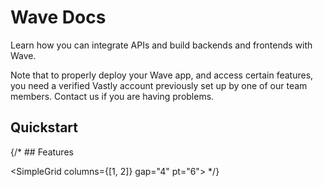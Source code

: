 # Wave Docs


Learn how you can integrate APIs and build backends and frontends with Wave.

<Callout type="warning" emoji="⚠️">
    Note that to properly deploy your Wave app, and access certain features, you need a verified Vastly account previously set up by one of our team members. Contact us if you are having problems.
</Callout>

## Quickstart

<LinkCards>
  <LinkCard
    heading="Setting Up Your Monorepo"
    description="Start building a new app using Wave"
    link="/getting-started/setting-up-your-first-monorepo"
  />
  <LinkCard
    heading="Retrieve your AWS credentials"
    description="Make sure you are set up to deploy your stack"
    link="/getting-started/how-to-get-aws-credentials"
  />
</LinkCards>


{/* ## Features

<SimpleGrid columns={[1, 2]} gap="4" pt="6">
  <LinkCard heading="Feature 1" description="Add a feature description" link="/getting-started/setting-up-your-first-monorepo" />
  <LinkCard heading="Feature 2" description="Add a feature description" link="/getting-started/how-to-get-aws-credentials" />
  <LinkCard heading="Feature 3" description="Add a feature description" link="/getting-started/how-to-get-aws-credentials" />
</SimpleGrid> */}



